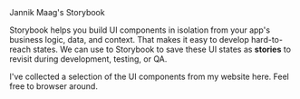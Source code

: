 
<Meta title="Documents/Introduction" />

<style>
  {`
    .heading {
      font-weight: 700;
      font-family: "Inria Sans", sans-serif;
      font-size: 28px;
      color: #353535;
      margin-bottom: 12px;
    }
  `}
</style>

<div className="heading">Jannik Maag's Storybook</div>

Storybook helps you build UI components in isolation from your app's business logic, data, and context.
That makes it easy to develop hard-to-reach states. We can use to Storybook to save these UI states as **stories** to revisit during development, testing, or QA.

I've collected a selection of the UI components from my website here.
Feel free to browser around.
